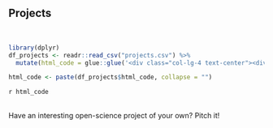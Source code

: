 <section id="projects">
<div class="container text-center">
<h2>Projects</h2>

<br><div class="row">

```r
library(dplyr)
df_projects <- readr::read_csv("projects.csv") %>%
  mutate(html_code = glue::glue('<div class="col-lg-4 text-center"><div class="card border-black mb-3" style="max-width: 20rem;"><div class="card-header">#{n_project}: {title}</div><div class="card-body text-left"><p class="card-text"><b>{leader}</b><br><a href="mailto:{email}" target="_blank">{email}</a><br><br><b>Goal</b>: {goal}<br><br><b>Description</b>: {description}<br><br><b>Tools</b>: {tools}<br><br><b>GitHub</b>:<br> <a href="{github}" target="_blank">{github}</a></p></div></div></div>'))

html_code <- paste(df_projects$html_code, collapse = "")
```

`r html_code`

</div>

<br>Have an interesting open-science project of your own? Pitch it!

</div>
</section>